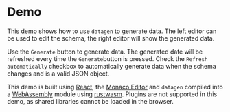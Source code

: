 # Demo

This demo shows how to use `datagen` to generate data. The left editor can
be used to edit the schema, the right editor will show the generated data.

Use the `Generate` button to generate data. The generated date will be
refreshed every time the `Generate`button is pressed. Check the `Refresh automatically`
checkbox to automatically generate data when the schema changes and is a valid
JSON object.

This demo is built using [React](https://reactjs.org/), the
[Monaco Editor](https://microsoft.github.io/monaco-editor/) and `datagen` compiled into a
[WebAssembly](https://webassembly.org/) module using [rustwasm](https://rustwasm.github.io/).
Plugins are not supported in this demo, as shared libraries cannot be loaded in the browser.


<Demo />
